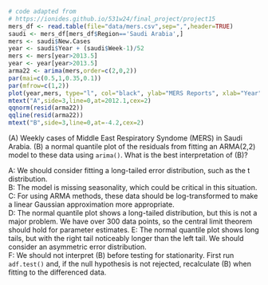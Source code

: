 
```r
# code adapted from
# https://ionides.github.io/531w24/final_project/project15
mers_df <- read.table(file="data/mers.csv",sep=",",header=TRUE)
saudi <- mers_df[mers_df$Region=='Saudi Arabia',]
mers <- saudi$New.Cases
year <- saudi$Year + (saudi$Week-1)/52
mers <- mers[year>2013.5]
year <- year[year>2013.5]
arma22 <- arima(mers,order=c(2,0,2))
par(mai=c(0.5,1,0.35,0.1))
par(mfrow=c(1,2))
plot(year,mers, type="l", col="black", ylab="MERS Reports", xlab="Year",)
mtext("A",side=3,line=0,at=2012.1,cex=2)
qqnorm(resid(arma22))
qqline(resid(arma22))
mtext("B",side=3,line=0,at=-4.2,cex=2)

```

\(A) Weekly cases of Middle East Respiratory Syndome (MERS) in Saudi Arabia. (B) a normal quantile plot of the residuals from fitting an ARMA(2,2) model to these data using `arima()`. What is the best interpretation of (B)?

A: We should consider fitting a long-tailed error distribution, such as the t distribution.\
B: The model is missing seasonality, which could be critical in this situation.\
C: For using ARMA methods, these data should be log-transformed to make a linear Gaussian approximation more appropriate.\
D: The normal quantile plot shows a long-tailed distribution, but this is not a major problem. We have over 300 data points, so the central limit theorem should hold for parameter estimates.
E: The normal quantile plot shows long tails, but with the right tail noticeably longer than the left tail. We should consider an asymmetric error distribution.\
F: We should not interpret (B) before testing for stationarity. First run `adf.test()` and, if the null hypothesis is not rejected, recalculate (B) when fitting to the differenced data. 







